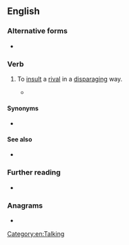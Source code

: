 ==English==

===Alternative forms===
* {{alter|en|trash talk|trashtalk}}

===Verb===
{{en-verb|head=[[trash]]-[[talk]]}}

# {{lb|en|US}} To [[insult]] a [[rival]] in a [[disparaging]] way.
#* {{quote-book|en|author=James Ellroy|title=Destination: Morgue!|year=2004|origyear=2000|publisher=Vintage Books|pageurl=https://archive.org/details/destinationmorgu00ellr/page/6/mode/1up|isbn=978-1-4000-3287-7|page=6|passage=Paret '''trash-talked''' Griffith. Paret called him queer.}}

====Synonyms====
* {{l|en|talk trash}}

====See also====
* {{l|en|sledging}}

===Further reading===
* {{R:GDoS|id=6fi3zfa|entry=trash talk ''v.''}}

===Anagrams===
* {{anagrams|en|a=aahklrstt|talk trash}}

[[Category:en:Talking]]